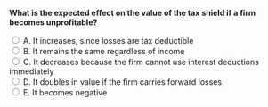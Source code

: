 ::: {.question-block}

<form onsubmit="event.preventDefault(); checkAnswer('module8_mcq_q43')" data-correct-answer="C">
<strong style="display: block;">What is the expected effect on the value of the tax shield if a firm becomes unprofitable?</strong>

<label><input type="radio" name="module8_mcq_q43" value="A"> A. It increases, since losses are tax deductible</label><br>
<label><input type="radio" name="module8_mcq_q43" value="B"> B. It remains the same regardless of income</label><br>
<label><input type="radio" name="module8_mcq_q43" value="C"> C. It decreases because the firm cannot use interest deductions immediately</label><br>
<label><input type="radio" name="module8_mcq_q43" value="D"> D. It doubles in value if the firm carries forward losses</label><br>
<label><input type="radio" name="module8_mcq_q43" value="E"> E. It becomes negative</label><br>
</form>

<div id="feedback-module8_mcq_q43" class="feedback" data-status="" style="display:none;">
✅ Correct: C. When the firm has no taxable income, it cannot benefit from interest deductions in the current period.
</div>

:::
